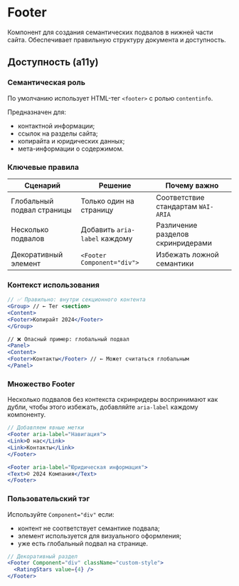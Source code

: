 <Overview>

# Footer

Компонент для создания семантических подвалов в нижней части сайта.
Обеспечивает правильную структуру документа и доступность.

</Overview>

## Доступность (a11y)

### Семантическая роль

По умолчанию использует HTML-тег `<footer>` с ролью `contentinfo`.

Предназначен для:

- контактной информации;
- ссылок на разделы сайта;
- копирайта и юридических данных;
- мета-информации о содержимом.

### Ключевые правила

| Сценарий                   | Решение                       | Почему важно                       |
| -------------------------- | ----------------------------- | ---------------------------------- |
| Глобальный подвал страницы | Только один на страницу       | Соответствие стандартам `WAI-ARIA` |
| Несколько подвалов         | Добавить `aria-label` каждому | Различение разделов скринридерами  |
| Декоративный элемент       | `<Footer Component="div">`    | Избежать ложной семантики          |

### Контекст использования

```jsx
// ✅ Правильно: внутри секционного контента
<Group> // ← Тег <section>
<Content>
<Footer>Копирайт 2024</Footer>
</Group>

// ❌ Опасный пример: глобальный подвал
<Panel>
<Content>
<Footer>Контакты</Footer> // ← Может считаться глобальным
</Panel>
```

### Множество Footer

Несколько подвалов без контекста скринридеры воспринимают как дубли, чтобы этого избежать,
добавляйте `aria-label` каждому компоненту.

```jsx
// Добавляем явные метки
<Footer aria-label="Навигация">
<Link>О нас</Link>
<Link>Контакты</Link>
</Footer>

<Footer aria-label="Юридическая информация">
<Text>© 2024 Компания</Text>
</Footer>
```

### Пользовательский тэг

Используйте `Component="div"` если:

- контент не соответствует семантике подвала;
- элемент используется для визуального оформления;
- уже есть глобальный подвал на странице.

```jsx
// Декоративный раздел
<Footer Component="div" className="custom-style">
  <RatingStars value={4} />
</Footer>
```
